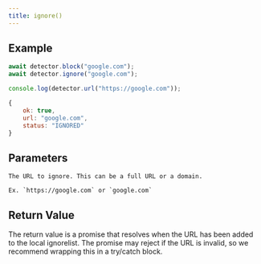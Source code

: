 ```yaml
---
title: ignore()
---
```


## Example

<CodeGroup>

```js Code
await detector.block("google.com");
await detector.ignore("google.com");

console.log(detector.url("https://google.com"));
```

```js Output
{
    ok: true,
    url: "google.com",
    status: "IGNORED"
}
```

</CodeGroup>

## Parameters

<ParamField body="url" type="string" required>

    The URL to ignore. This can be a full URL or a domain.

    Ex. `https://google.com` or `google.com`

</ParamField>

## Return Value

The return value is a promise that resolves when the URL has been added to the local ignorelist. The promise may
reject if the URL is invalid, so we recommend wrapping this in a try/catch block.
